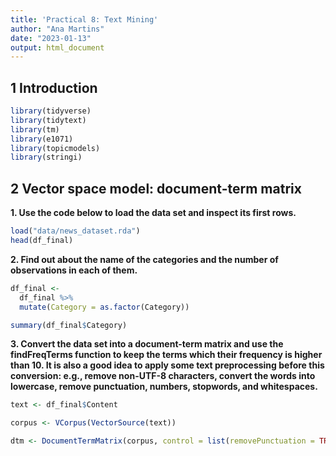 ```yaml
---
title: 'Practical 8: Text Mining'
author: "Ana Martins"
date: "2023-01-13"
output: html_document
---
```


## 1 Introduction

```r
library(tidyverse)
library(tidytext)
library(tm)
library(e1071)
library(topicmodels)
library(stringi)
```

## 2 Vector space model: document-term matrix

**1. Use the code below to load the data set and inspect its first rows.**

```r
load("data/news_dataset.rda")
head(df_final)
```

**2. Find out about the name of the categories and the number of observations in each of them.**

```r
df_final <-
  df_final %>% 
  mutate(Category = as.factor(Category))

summary(df_final$Category)
```

**3. Convert the data set into a document-term matrix and use the findFreqTerms function to keep the terms which their frequency is higher than 10. It is also a good idea to apply some text preprocessing before this conversion: e.g., remove non-UTF-8 characters, convert the words into lowercase, remove punctuation, numbers, stopwords, and whitespaces.**

```r
text <- df_final$Content

corpus <- VCorpus(VectorSource(text))

dtm <- DocumentTermMatrix(corpus, control = list(removePunctuation = TRUE))
```


